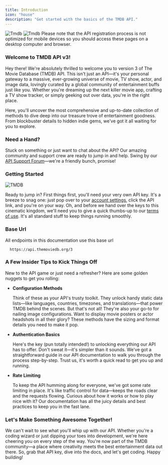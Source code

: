 ```yaml
---
title: Introduction
icon: "house"
description: "Get started with the basics of the TMDB API."
---
```


<img className="block dark:hidden" src="/images/Tmdb.svg" alt="Tmdb" />
<img className="hidden dark:block" src="/images/Tmdb.svg" alt="Tmdb" />

<Note>
  Please note that the API registration process is not optimized for mobile
  devices so you should access these pages on a desktop computer and browser.
</Note>

### Welcome to TMDB API v3!

Hey there! We're absolutely thrilled to welcome you to version 3 of The Movie Database (TMDB) API. This isn't just an API—it's your personal gateway to a massive, ever-growing universe of movie, TV show, actor, and image data, lovingly curated by a global community of entertainment buffs just like you. Whether you're dreaming up the next killer movie app, crafting a TV show tracker, or simply geeking out over data, you're in the right place.

Here, you'll uncover the most comprehensive and up-to-date collection of methods to dive deep into our treasure trove of entertainment goodness. From blockbuster details to hidden indie gems, we've got it all waiting for you to explore.

### Need a Hand?

Stuck on something or just want to chat about the API? Our amazing community and support crew are ready to jump in and help. Swing by our [API Support Forum](https://www.themoviedb.org/talk/category/5047958519c29526b50017d6)—we're a friendly bunch, promise!

### Getting Started

![TMDB](/images/Screenshot-TMDB.jpg)

Ready to jump in? First things first, you'll need your very own API key. It's a breeze to snag one: just pop over to your [account settings](https://www.themoviedb.org/settings/api), click the API link, and you're on your way. Oh, and before we hand over the keys to this cinematic kingdom, we'll need you to give a quick thumbs-up to our [terms of use](https://www.themoviedb.org/api-terms-of-use). It's all standard stuff to keep things running smoothly.

### Base Url

All endpoints in this documentation use this base url

```
  https://api.themoviedb.org/3
```

### A Few Insider Tips to Kick Things Off

New to the API game or just need a refresher? Here are some golden nuggets to get you rolling:

- **Configuration Methods**

  Think of these as your API's trusty toolkit. They unlock handy static data lists—like languages, countries, timezones, and translations—that power TMDB behind the scenes. But that's not all! They're also your go-to for nailing image configurations. Want to display movie posters or actor headshots in all their glory? These methods have the sizing and format details you need to make it pop.

- **Authentication Basics**

  Here's the key (pun totally intended!) to unlocking everything our API has to offer. Don't sweat it—it's simpler than it sounds. We've got a straightforward guide in our API documentation to walk you through the process step-by-step. Trust us, it's worth a quick read to get you up and running.

- **Rate Limiting**

  To keep the API humming along for everyone, we've got some rate limiting in place. It's like traffic control for data—keeps the roads clear and the requests flowing. Curious about how it works or how to play nice with it? Our documentation has all the juicy details and best practices to keep you in the fast lane.

### Let's Make Something Awesome Together!

We can't wait to see what you'll whip up with our API. Whether you're a coding wizard or just dipping your toes into development, we're here cheering you on every step of the way. You're now part of the TMDB community—a place where creativity meets the best entertainment data out there. So, grab that API key, dive into the docs, and let's get coding. Happy building!
